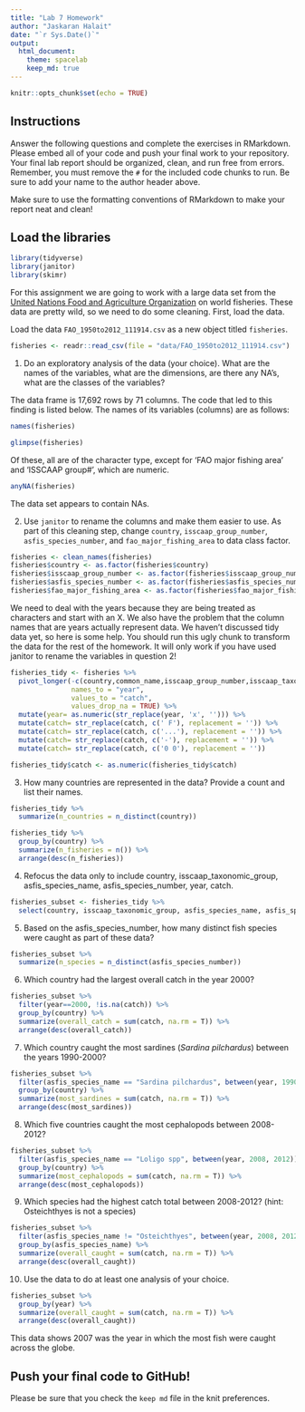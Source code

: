 ```yaml
---
title: "Lab 7 Homework"
author: "Jaskaran Halait"
date: "`r Sys.Date()`"
output:
  html_document: 
    theme: spacelab
    keep_md: true
---
```


```r
knitr::opts_chunk$set(echo = TRUE)
```

## Instructions
Answer the following questions and complete the exercises in RMarkdown. Please embed all of your code and push your final work to your repository. Your final lab report should be organized, clean, and run free from errors. Remember, you must remove the `#` for the included code chunks to run. Be sure to add your name to the author header above.  

Make sure to use the formatting conventions of RMarkdown to make your report neat and clean!  

## Load the libraries
```r
library(tidyverse)
library(janitor)
library(skimr)
```

For this assignment we are going to work with a large data set from the [United Nations Food and Agriculture Organization](http://www.fao.org/about/en/) on world fisheries. These data are pretty wild, so we need to do some cleaning. First, load the data.  

Load the data `FAO_1950to2012_111914.csv` as a new object titled `fisheries`.
```r
fisheries <- readr::read_csv(file = "data/FAO_1950to2012_111914.csv")
```

1. Do an exploratory analysis of the data (your choice). What are the names of the variables, what are the dimensions, are there any NA's, what are the classes of the variables?  

The data frame is 17,692 rows by 71 columns. The code that led to this finding is listed below. The names of its variables (columns) are as follows:

```r
names(fisheries)
```

```r
glimpse(fisheries)
```

Of these, all are of the character type, except for 'FAO major fishing area' and 'ISSCAAP group#', which are numeric.

```r
anyNA(fisheries)
```

The data set appears to contain NAs.

2. Use `janitor` to rename the columns and make them easier to use. As part of this cleaning step, change `country`, `isscaap_group_number`, `asfis_species_number`, and `fao_major_fishing_area` to data class factor. 
```r
fisheries <- clean_names(fisheries)
fisheries$country <- as.factor(fisheries$country)
fisheries$isscaap_group_number <- as.factor(fisheries$isscaap_group_number)
fisheries$asfis_species_number <- as.factor(fisheries$asfis_species_number)
fisheries$fao_major_fishing_area <- as.factor(fisheries$fao_major_fishing_area)
```

We need to deal with the years because they are being treated as characters and start with an X. We also have the problem that the column names that are years actually represent data. We haven't discussed tidy data yet, so here is some help. You should run this ugly chunk to transform the data for the rest of the homework. It will only work if you have used janitor to rename the variables in question 2!  
```r
fisheries_tidy <- fisheries %>% 
  pivot_longer(-c(country,common_name,isscaap_group_number,isscaap_taxonomic_group,asfis_species_number,asfis_species_name,fao_major_fishing_area,measure),
               names_to = "year",
               values_to = "catch",
               values_drop_na = TRUE) %>% 
  mutate(year= as.numeric(str_replace(year, 'x', ''))) %>% 
  mutate(catch= str_replace(catch, c(' F'), replacement = '')) %>% 
  mutate(catch= str_replace(catch, c('...'), replacement = '')) %>% 
  mutate(catch= str_replace(catch, c('-'), replacement = '')) %>% 
  mutate(catch= str_replace(catch, c('0 0'), replacement = ''))

fisheries_tidy$catch <- as.numeric(fisheries_tidy$catch)
```

3. How many countries are represented in the data? Provide a count and list their names.
```r
fisheries_tidy %>%
  summarize(n_countries = n_distinct(country))
```

```r
fisheries_tidy %>%
  group_by(country) %>% 
  summarize(n_fisheries = n()) %>%
  arrange(desc(n_fisheries))
```


4. Refocus the data only to include country, isscaap_taxonomic_group, asfis_species_name, asfis_species_number, year, catch.
```r
fisheries_subset <- fisheries_tidy %>%
  select(country, isscaap_taxonomic_group, asfis_species_name, asfis_species_number, year, catch)
```

5. Based on the asfis_species_number, how many distinct fish species were caught as part of these data?
```r
fisheries_subset %>%
  summarize(n_species = n_distinct(asfis_species_number))
```

6. Which country had the largest overall catch in the year 2000?
```r
fisheries_subset %>%
  filter(year==2000, !is.na(catch)) %>%
  group_by(country) %>%
  summarize(overall_catch = sum(catch, na.rm = T)) %>%
  arrange(desc(overall_catch))
```

7. Which country caught the most sardines (_Sardina pilchardus_) between the years 1990-2000?
```r
fisheries_subset %>%
  filter(asfis_species_name == "Sardina pilchardus", between(year, 1990, 2000)) %>%
  group_by(country) %>%
  summarize(most_sardines = sum(catch, na.rm = T)) %>%
  arrange(desc(most_sardines))
```

8. Which five countries caught the most cephalopods between 2008-2012?
```r
fisheries_subset %>%
  filter(asfis_species_name == "Loligo spp", between(year, 2008, 2012)) %>%
  group_by(country) %>%
  summarize(most_cephalopods = sum(catch, na.rm = T)) %>%
  arrange(desc(most_cephalopods))
```

9. Which species had the highest catch total between 2008-2012? (hint: Osteichthyes is not a species)
```r
fisheries_subset %>%
  filter(asfis_species_name != "Osteichthyes", between(year, 2008, 2012)) %>%
  group_by(asfis_species_name) %>%
  summarize(overall_caught = sum(catch, na.rm = T)) %>%
  arrange(desc(overall_caught))
```

10. Use the data to do at least one analysis of your choice.

```r
fisheries_subset %>%
  group_by(year) %>%
  summarize(overall_caught = sum(catch, na.rm = T)) %>%
  arrange(desc(overall_caught))
```

This data shows 2007 was the year in which the most fish were caught across the globe.

## Push your final code to GitHub!
Please be sure that you check the `keep md` file in the knit preferences.   